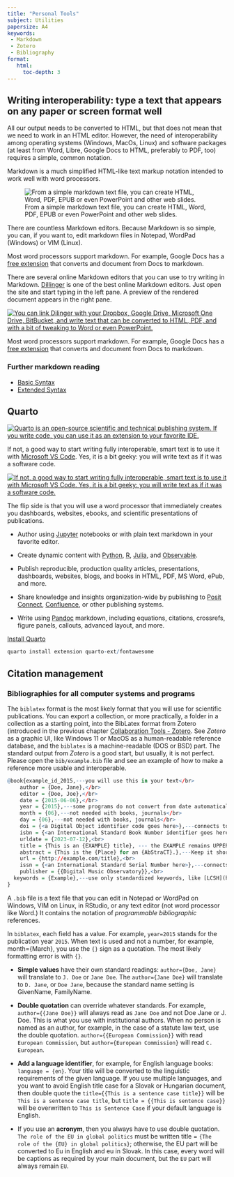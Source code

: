 ```yaml
---
title: "Personal Tools"
subject: Utilities
papersize: A4
keywords: 
 - Markdown
 - Zotero
 - Bibliography
format: 
   html: 
     toc-depth: 3
---
```


## Writing interoperability: type a text that appears on any paper or screen format well

All our output needs to be converted to HTML, but that does not mean that we need to work in an HTML editor. However, the need of interoperability among operating systems (Windows, MacOs, Linux) and software packages (at least from Word, Libre, Google Docs to HTML, preferably to PDF, too) requires a simple, common notation.

Markdown is a much simplified HTML-like text markup notation intended to work well with word processors.

![From a simple markdown text file, you can create HTML, Word, PDF, EPUB or even PowerPoint and other web slides.](https://mdg.imgix.net/assets/images/markdown-flowchart.png?auto=format&fit=clip&q=40&w=1080%22)

There are countless Markdown editors. Because Markdown is so simple, you can, if you want to, edit markdown files in Notepad, WordPad (Windows) or VIM (Linux).

Most word processors support markdown. For example, Google Docs has a [free extension](https://workspace.google.com/marketplace/app/docs_to_markdown/700168918607) that converts and document from Docs to markdown.

There are several online Markdown editors that you can use to try writing in Markdown. [Dillinger](https://dillinger.io/) is one of the best online Markdown editors. Just open the site and start typing in the left pane. A preview of the rendered document appears in the right pane.

[![You can link Dilinger with your Dropbox, Google Drive, Microsoft One Drive, BitBucket, and write text that can be converted to HTML, PDF, and with a bit of tweaking to Word or even PowerPoint.](png/markdown/dilliger_example.png)](https://dillinger.io/)

Most word processors support markdown. For example, Google Docs has a [free extension](https://workspace.google.com/marketplace/app/docs_to_markdown/700168918607) that converts and document from Docs to markdown.

::: callout-tip
### Further markdown reading

-   [Basic Syntax](https://www.markdownguide.org/basic-syntax/)
-   [Extended Syntax](https://www.markdownguide.org/extended-syntax/)
:::

## Quarto

[![Quarto is an open-source scientific and technical publishing system. If you write code, you can use it as an extension to your favorite IDE.](png/tools/quarto-2x1.png)](https://quarto.org/docs/get-started/)

If not, a good way to start writing fully interoperable, smart text is to use it with [Microsoft VS Code](https://code.visualstudio.com/). Yes, it is a bit geeky: you will write text as if it was a software code.

[![If not, a good way to start writing fully interoperable, smart text is to use it with Microsoft VS Code. Yes, it is a bit geeky: you will write text as if it was a software code.](png/tools/vs_code_2x1.png)](https://code.visualstudio.com/)

The flip side is that you will use a word processor that immediately creates you dashboards, websites, ebooks, and scientific presentations of publications.

-   Author using [Jupyter](https://jupyter.org/) notebooks or with plain text markdown in your favorite editor.

-   Create dynamic content with [Python](https://quarto.org/docs/computations/python.html), [R](https://quarto.org/docs/computations/r.html), [Julia](https://quarto.org/docs/computations/julia.html), and [Observable](https://quarto.org/docs/computations/ojs.html).

-   Publish reproducible, production quality articles, presentations, dashboards, websites, blogs, and books in HTML, PDF, MS Word, ePub, and more.

-   Share knowledge and insights organization-wide by publishing to [Posit Connect](https://quarto.org/docs/publishing/rstudio-connect.html), [Confluence](https://quarto.org/docs/publishing/confluence.html), or other publishing systems.

-   Write using [Pandoc](https://pandoc.org/) markdown, including equations, citations, crossrefs, figure panels, callouts, advanced layout, and more.

[Install Quarto](https://quarto.org/docs/get-started/)

```r
quarto install extension quarto-ext/fontawesome
```

## Citation management {#citation-management}

### Bibliographies for all computer systems and programs {#interoperable-bibliography}

The `biblatex` format is the most likely format that you will use for scientific publications. You can export a collection, or more practically, a folder in a collection as a starting point, into the BibLatex format from Zotero (introduced in the previous chapter [Collaboration Tools - Zotero](#zotero). See *Zotero* as a graphic UI, like Windows 11 or MacOS as a human-readable reference database, and the `biblatex` is a machine-readable (DOS or BSD) part. The standard output from *Zotero* is a good start, but usually, it is not perfect. Please open the `bib/example.bib` file and see an example of how to make a reference more usable and interoperable.

```r
@book{example_id_2015,---you will use this in your text</br>
	author = {Doe, Jane},</br>
	editor = {Doe, Joe},</br>
	date = {2015-06-06},</br>
	year = {2015},---some programs do not convert from date automatically</br>
 	month = {06},---not needed with books, journals</br>
 	day = {06},---not needed with books, journals</br>
 	doi = {<a Digital Object identifier code goes here>},---connects to web resources<br>
 	isbn = {<an International Standard Book Number identifier goes here>},<br>
 	urldate = {2023-07-12},<br>
 	title = {This is an {EXAMPLE} title}, --- the EXAMPLE remains UPPERCASE<br>
 	abstract = {This is the {Place} for an {AbStraCT}.},---Keep it short, or omit it</br>
 	url = {http://example.com/title},<br>
 	issn = {<an International Standard Serial Number here>},---connects with library catalogues<br>
 	publisher = {{Digital Music Observatory}},<br>
  keywords = {Example},---use only standardized keywords, like [LCSH](https://id.loc.gov/authorities/subjects.html)<br>
}

```

A `.bib` file is a text file that you can edit in Notepad or WordPad on Windows, VIM on Linux, in RStudio, or any text editor (not word processor like Word.) It contains the notation of *programmable bibliographic* references.

In `biblatex`, each field has a value. For example, `year=2015` stands for the publication year `2015`. When text is used and not a number, for example, month={March}, you use the `{}` sign as a quotation. The most likely formatting error is with `{}`.

-   **Simple values** have their own standard readings: `author={Doe, Jane}` will translate to `J. Doe` or `Jane Doe`. The `author={Jane Doe}` will translate to `D. Jane`, or `Doe Jane`, because the standard name setting is GivenName, FamilyName.

-   **Double quotation** can override whatever standards. For example, `author={{Jane Doe}}` will always read as `Jane Doe` and not Doe Jane or J. Doe. This is what you use with institutional authors. When no person is named as an author, for example, in the case of a statute law text, use the double quotation. `author={{European Commission}}` with read `European Commission`, but `author={European Commission}` will read `C. European`.

-   **Add a language identifier**, for example, for English language books:</br> `language = {en}`. Your title will be converted to the linguistic requirements of the given language. If you use multiple languages, and you want to avoid English title case for a Slovak or Hungarian document, then double quote the `title={{This is a sentence case title}}` will be `This is a sentence case title`, but `title = {{This is sentence case}}` will be overwritten to `This is Sentence Case` if your default language is English.

-   If you use an **acronym**, then you always have to use double quotation. `The role of the EU in global politics` must be written title = `{The role of the {EU} in global politics}`; otherwise, the EU part will be converted to Eu in English and eu in Slovak. In this case, every word will be captions as required by your main document, but the `EU` part will always remain `EU`.
